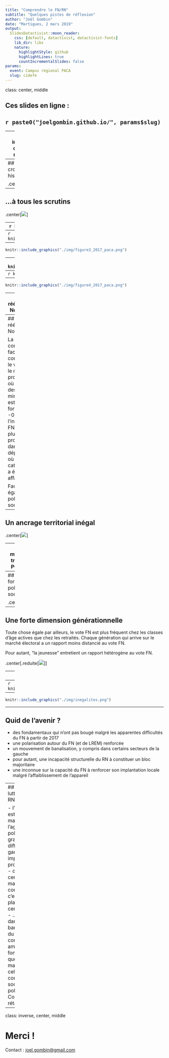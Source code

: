 ```yaml
---
title: "Comprendre le FN/RN"
subtitle: "Quelques pistes de réflexion"
author: "Joël Gombin"
date: "Martigues, 2 mars 2019"
output:
  SlidesDatactivist::moon_reader:
    css: [default, datactivist, datactivist-fonts]
    lib_dir: libs
    nature:
      highlightStyle: github
      highlightLines: true
      countIncrementalSlides: false
params:
  event: Campus régional PACA
  slug: cidefe
---
```


class: center, middle

## Ces slides en ligne :

## `r paste0("joelgombin.github.io/", params$slug)`

---
class: inverse, center, middle

# Éléments d'évolution

---
## Une croissance historique...

.center[![](./img/figure1.png)]

---
## ...à tous les scrutins

.center[![](./img/figure2.png)]

---
```r
knitr::include_graphics("./img/figure3_2017.png")
```


---
```r
knitr::include_graphics("./img/figure3bis_2017.png")
```

---
```r
knitr::include_graphics("./img/figure3_2017_paca.png")
```


---
```r
knitr::include_graphics("./img/figure3bis_2017_paca.png")
```


---
```r
knitr::include_graphics("./img/figure4_2017.png")
```

---
```r
knitr::include_graphics("./img/figure4_2017_paca.png")
```

---
## Un rééquilibrage Nord-Sud ?

<div align="middle">
.reduite[![](./figure5.png)]
</div>

---
## Un rééquilibrage Nord-Sud ?

La religion comme facteur contextuel : le vote FN a le moins progressé là où le poids des religions minoritaires est le plus fort (*r* = -0,58). À l'inverse, le FN a plutôt plus progressé dans les départements où le catholicisme a été le moins affaibli. 


Facteurs également politiques et sociaux.

---
## Un ancrage territorial inégal

.center[![](./img/ancrage.png)]

---
## Le mythe du transfert PC -> FN

.center[![](./img/votepcfn.png)]

---
## Une forte polarisation sociale

.center[![](./img/evolPCS.png)]

---
## Une forte dimension générationnelle

Toute chose égale par ailleurs, le vote FN est plus fréquent chez les classes d'âge actives que chez les retraités. Chaque génération qui arrive sur le marché électoral a un rapport moins distancié au vote FN.

Pour autant, "la jeunesse" entretient un rapport hétérogène au vote FN.

.center[.reduite[![](./img/jeunes.png)]]

---
## Une forte polarisation sociale

.center[![](./img/votefnpcs.png)]

---
```r
knitr::include_graphics("./img/troiselectorats.png")
```

---

```r
knitr::include_graphics("./img/inegalites.png")
```


---

## Quid de l'avenir ?

- des fondamentaux qui n'ont pas bougé malgré les apparentes difficultés du FN à partir de 2017
- une polarisation autour du FN (et de LREM) renforcée
- un mouvement de banalisation, y compris dans certains secteurs de la gauche
- pour autant, une incapacité structurelle du RN à constituer un bloc majoritaire
- une inconnue sur la capacité du FN à renforcer son implantation locale malgré l'affaiblissement de l'appareil

---
## Comment lutter contre le RN ?

- l'enjeu majeur est celui de la maîtrise de l'agenda politique
- une grande difficulté des gauches à imposer leur propre agenda 
- d'une certaine manière, "lutter contre le RN" c'est encore le placer au centre du jeu...
- ... malgré les dangers d'une banalisation et du confusionnisme ambiant
- au fond, la question majeure est celle de la confiance, sociale et politique. Comment la rétablir ? 


---
class: inverse, center, middle

# Merci !

Contact : [joel.gombin@gmail.com](mailto:joel.gombin@gmail.com)


